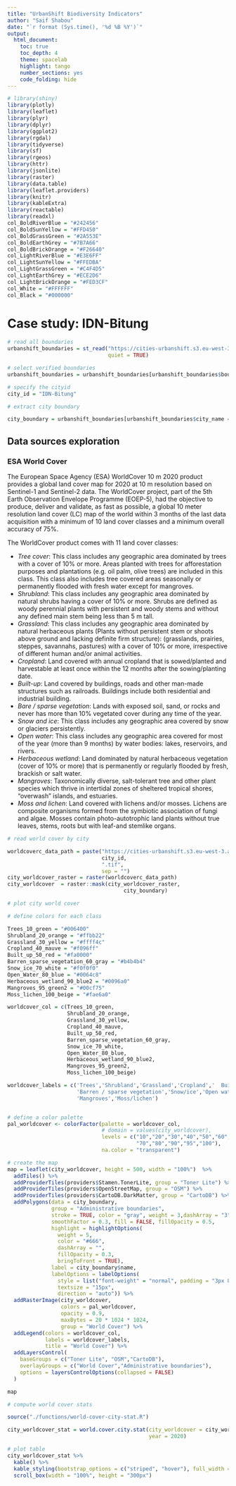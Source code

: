```yaml
---
title: "UrbanShift Biodiversity Indicators"
author: "Saif Shabou"
date: "`r format (Sys.time(), '%d %B %Y')`"
output: 
  html_document:
    toc: true
    toc_depth: 4
    theme: spacelab
    highlight: tango
    number_sections: yes
    code_folding: hide
---
```


```r

# library(shiny)
library(plotly)
library(leaflet)
library(plyr)
library(dplyr)
library(ggplot2)
library(rgdal)
library(tidyverse)
library(sf)
library(rgeos)
library(httr)
library(jsonlite)
library(raster)
library(data.table)
library(leaflet.providers)
library(knitr)
library(kableExtra)
library(reactable)
library(readxl)
col_BoldRiverBlue = "#242456"
col_BoldSunYellow = "#FFD450"
col_BoldGrassGreen = "#2A553E"
col_BoldEarthGrey = "#7B7A66"
col_BoldBrickOrange = "#F26640"
col_LightRiverBlue = "#E3E6FF"
col_LightSunYellow = "#FFEDBA"
col_LightGrassGreen = "#C4F4D5"
col_LightEarthGrey = "#ECE2D6"
col_LightBrickOrange = "#FED3CF"
col_White = "#FFFFFF"
col_Black = "#000000"


```

# Case study: IDN-Bitung

```r
# read all boundaries
urbanshift_boundaries = st_read("https://cities-urbanshift.s3.eu-west-3.amazonaws.com/data/boundaries/administrative_boundaries.geojson",
                                quiet = TRUE)

# select verified boundaries
urbanshift_boundaries = urbanshift_boundaries[urbanshift_boundaries$boundary_use == TRUE, ]

# specify the cityid
city_id = "IDN-Bitung" 

# extract city boundary

city_boundary = urbanshift_boundaries[urbanshift_boundaries$city_name == city_id, ]
```

## Data sources exploration

### ESA World Cover

The European Space Agency (ESA) WorldCover 10 m 2020 product provides a global land cover map for 2020 at 10 m resolution based on Sentinel-1 and Sentinel-2 data. The WorldCover project, part of the 5th Earth Observation Envelope Programme (EOEP-5), had the objective to produce, deliver and validate, as fast as possible, a global 10 meter resolution land cover (LC) map of the world within 3 months of the last data acquisition with a minimum of 10 land cover classes and a minimum overall accuracy of 75%. 

The WorldCover product comes with 11 land cover classes:

- *Tree cover*: This class includes any geographic area dominated by trees with a cover of 10% or more. Areas planted with trees for afforestation purposes and plantations (e.g. oil palm, olive trees) are included in this class. This class also includes tree covered areas seasonally or permanently flooded with fresh water except for mangroves.
- *Shrubland*: This class includes any geographic area dominated by natural shrubs having a cover of 10% or more. Shrubs are defined as woody perennial plants with persistent and woody stems and without any defined main stem being less than 5 m tall. 
- *Grassland*: This class includes any geographic area dominated by natural herbaceous plants (Plants without persistent stem or shoots above ground and lacking definite firm structure): (grasslands, prairies, steppes, savannahs, pastures) with a cover of 10% or more, irrespective of different human and/or animal activities.
- *Cropland*: Land covered with annual cropland that is sowed/planted and harvestable at least once within the 12 months after the sowing/planting date.
- *Built-up*: Land covered by buildings, roads and other man-made structures such as railroads. Buildings include both residential and industrial building.
- *Bare / sparse vegetation*: Lands with exposed soil, sand, or rocks and never has more than 10% vegetated cover during any time of the year.
- *Snow and ice*: This class includes any geographic area covered by snow or glaciers persistently.
- *Open water*: This class includes any geographic area covered for most of the year (more than 9 months) by water bodies: lakes, reservoirs, and rivers. 
- *Herbaceous wetland*: Land dominated by natural herbaceous vegetation (cover of 10% or more) that is permanently or regularly flooded by fresh, brackish or salt water. 
- *Mangroves*: Taxonomically diverse, salt-tolerant tree and other plant species which thrive in intertidal zones of sheltered tropical shores, "overwash" islands, and estuaries.
- *Moss and lichen*: Land covered with lichens and/or mosses. Lichens are composite organisms formed from the symbiotic association of fungi and algae. Mosses contain photo-autotrophic land plants without true leaves, stems, roots but with leaf-and stemlike organs.

```r
# read world cover by city

worldcoverc_data_path = paste("https://cities-urbanshift.s3.eu-west-3.amazonaws.com/data/land_use/esa_world_cover/world_cover_",
                              city_id,
                              ".tif",
                              sep = "")
city_worldcover_raster = raster(worldcoverc_data_path)
city_worldcover  = raster::mask(city_worldcover_raster,
                                     city_boundary)

# plot city world cover

# define colors for each class

Trees_10_green = "#006400"
Shrubland_20_orange = "#ffbb22"
Grassland_30_yellow = "#ffff4c" 
Cropland_40_mauve = "#f096ff"
Built_up_50_red = "#fa0000"
Barren_sparse_vegetation_60_gray = "#b4b4b4"
Snow_ice_70_white = "#f0f0f0"
Open_Water_80_blue = "#0064c8"
Herbaceous_wetland_90_blue2 = "#0096a0"
Mangroves_95_green2 = "#00cf75"
Moss_lichen_100_beige = "#fae6a0"

worldcover_col = c(Trees_10_green,
                   Shrubland_20_orange,
                   Grassland_30_yellow,
                   Cropland_40_mauve,
                   Built_up_50_red,
                   Barren_sparse_vegetation_60_gray,
                   Snow_ice_70_white,
                   Open_Water_80_blue,
                   Herbaceous_wetland_90_blue2,
                   Mangroves_95_green2,
                   Moss_lichen_100_beige)

worldcover_labels = c('Trees','Shrubland','Grassland','Cropland','	Built-up',
                      'Barren / sparse vegetation','Snow/ice','Open water','Herbaceous wetland',
                      'Mangroves','Moss/lichen')


# define a color palette
pal_worldcover <- colorFactor(palette = worldcover_col, 
                              # domain = values(city_worldcover),
                              levels = c("10","20","30","40","50","60",
                                         "70","80","90","95","100"),
                              na.color = "transparent")

# create the map
map = leaflet(city_worldcover, height = 500, width = "100%")  %>%
  addTiles() %>%
  addProviderTiles(providers$Stamen.TonerLite, group = "Toner Lite") %>%
  addProviderTiles(providers$OpenStreetMap, group = "OSM") %>%
  addProviderTiles(providers$CartoDB.DarkMatter, group = "CartoDB") %>%
  addPolygons(data = city_boundary,
              group = "Administrative boundaries",
              stroke = TRUE, color = "gray", weight = 3,dashArray = "3",
              smoothFactor = 0.3, fill = FALSE, fillOpacity = 0.5,
              highlight = highlightOptions(
                weight = 5,
                color = "#666",
                dashArray = "",
                fillOpacity = 0.3,
                bringToFront = TRUE),
              label = city_boundary$name,
              labelOptions = labelOptions(
                style = list("font-weight" = "normal", padding = "3px 8px"),
                textsize = "15px",
                direction = "auto")) %>%
  addRasterImage(city_worldcover, 
                 colors = pal_worldcover, 
                 opacity = 0.9,
                 maxBytes = 20 * 1024 * 1024,
                 group = "World Cover") %>%
  addLegend(colors = worldcover_col,
            labels = worldcover_labels,
            title = "World Cover") %>%
  addLayersControl(
    baseGroups = c("Toner Lite", "OSM","CartoDB"),
    overlayGroups = c("World Cover","Administrative boundaries"),
    options = layersControlOptions(collapsed = FALSE)
  )

map


```


```r
# compute world cover stats

source("./functions/world-cover-city-stat.R")

city_worldcover_stat = world.cover.city.stat(city_worldcover = city_worldcover,
                                             year = 2020)

# plot table
city_worldcover_stat %>% 
  kable() %>%
  kable_styling(bootstrap_options = c("striped", "hover"), full_width = F, font_size = 13)%>% 
  scroll_box(width = "100%", height = "300px")
```

